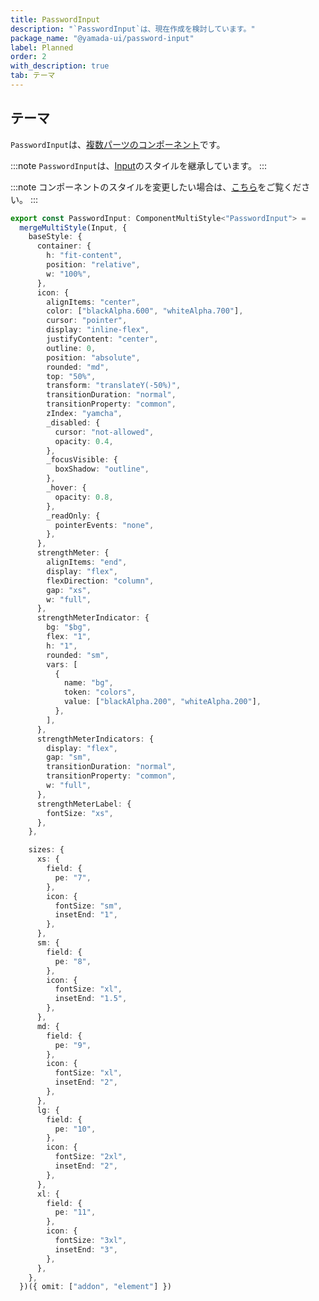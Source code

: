 ```yaml
---
title: PasswordInput
description: "`PasswordInput`は、現在作成を検討しています。"
package_name: "@yamada-ui/password-input"
label: Planned
order: 2
with_description: true
tab: テーマ
---
```


## テーマ

`PasswordInput`は、[複数パーツのコンポーネント](/styled-system/theming/component-styles#複数パーツのコンポーネント)です。

:::note
`PasswordInput`は、[Input](/components/forms/input)のスタイルを継承しています。
:::

:::note
コンポーネントのスタイルを変更したい場合は、[こちら](/styled-system/theming/customize-theme#コンポーネントのスタイルを変更する)をご覧ください。
:::

```ts
export const PasswordInput: ComponentMultiStyle<"PasswordInput"> =
  mergeMultiStyle(Input, {
    baseStyle: {
      container: {
        h: "fit-content",
        position: "relative",
        w: "100%",
      },
      icon: {
        alignItems: "center",
        color: ["blackAlpha.600", "whiteAlpha.700"],
        cursor: "pointer",
        display: "inline-flex",
        justifyContent: "center",
        outline: 0,
        position: "absolute",
        rounded: "md",
        top: "50%",
        transform: "translateY(-50%)",
        transitionDuration: "normal",
        transitionProperty: "common",
        zIndex: "yamcha",
        _disabled: {
          cursor: "not-allowed",
          opacity: 0.4,
        },
        _focusVisible: {
          boxShadow: "outline",
        },
        _hover: {
          opacity: 0.8,
        },
        _readOnly: {
          pointerEvents: "none",
        },
      },
      strengthMeter: {
        alignItems: "end",
        display: "flex",
        flexDirection: "column",
        gap: "xs",
        w: "full",
      },
      strengthMeterIndicator: {
        bg: "$bg",
        flex: "1",
        h: "1",
        rounded: "sm",
        vars: [
          {
            name: "bg",
            token: "colors",
            value: ["blackAlpha.200", "whiteAlpha.200"],
          },
        ],
      },
      strengthMeterIndicators: {
        display: "flex",
        gap: "sm",
        transitionDuration: "normal",
        transitionProperty: "common",
        w: "full",
      },
      strengthMeterLabel: {
        fontSize: "xs",
      },
    },

    sizes: {
      xs: {
        field: {
          pe: "7",
        },
        icon: {
          fontSize: "sm",
          insetEnd: "1",
        },
      },
      sm: {
        field: {
          pe: "8",
        },
        icon: {
          fontSize: "xl",
          insetEnd: "1.5",
        },
      },
      md: {
        field: {
          pe: "9",
        },
        icon: {
          fontSize: "xl",
          insetEnd: "2",
        },
      },
      lg: {
        field: {
          pe: "10",
        },
        icon: {
          fontSize: "2xl",
          insetEnd: "2",
        },
      },
      xl: {
        field: {
          pe: "11",
        },
        icon: {
          fontSize: "3xl",
          insetEnd: "3",
        },
      },
    },
  })({ omit: ["addon", "element"] })
```
